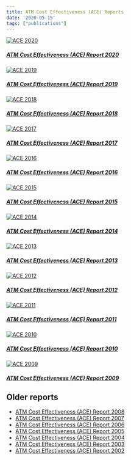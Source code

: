 ```yaml
---
title: ATM Cost Effectiveness (ACE) Reports
date: '2020-05-15'
tags: ["publications"]
---
```


<div class="container">
<div class="row">
<div class="card-deck">

<!-- <div class="card"><a href="https://www.eurocontrol.int/publication/air-traffic-management-cost-effectiveness-ace-benchmarking-report-2020" target="_blank"> -->
<div class="card"><a href="https://www.eurocontrol.int/publication/air-traffic-management-cost-effectiveness-ace-benchmarking-report-2020" target="_blank">
  <img class="card-img-top" src="/images/prc/ace2020.png" alt="ACE 2020">
  <div class="card-body"><h5 class="card-title">ATM Cost Effectiveness (ACE) Report 2020</h5></a>
  </div>
</div>

<div class="card"><a href="https://www.eurocontrol.int/publication/air-traffic-management-cost-effectiveness-ace-benchmarking-report-2019" target="_blank">
  <img class="card-img-top" src="/images/prc/ace2019.png" alt="ACE 2019">
  <div class="card-body"><h5 class="card-title">ATM Cost Effectiveness (ACE) Report 2019</h5></a>
  </div>
</div>

<div class="card"><a href="https://www.eurocontrol.int/publication/air-traffic-management-cost-effectiveness-ace-benchmarking-report-2018" target="_blank">
  <img class="card-img-top" src="/images/prc/ace2018.png" alt="ACE 2018">
  <div class="card-body"><h5 class="card-title">ATM Cost Effectiveness (ACE) Report 2018</h5></a>
  </div>
</div>

<div class="card"><a href="https://www.eurocontrol.int/publication/air-traffic-management-cost-effectiveness-ace-benchmarking-report-2017" target="_blank">
  <img class="card-img-top" src="/images/prc/ace2017.png" alt="ACE 2017">
  <div class="card-body"><h5 class="card-title">ATM Cost Effectiveness (ACE) Report 2017</h5></a>
  </div>
</div>

<div class="card"><a href="https://www.eurocontrol.int/publication/air-traffic-management-cost-effectiveness-ace-benchmarking-report-2016" target="_blank">
  <img class="card-img-top" src="/images/prc/ace2016.png" alt="ACE 2016">
  <div class="card-body"><h5 class="card-title">ATM Cost Effectiveness (ACE) Report 2016</h5></a>
  </div>
</div>

<div class="card"><a href="https://www.eurocontrol.int/publication/air-traffic-management-cost-effectiveness-ace-benchmarking-report-2015" target="_blank">
  <img class="card-img-top" src="/images/prc/ace2015.png" alt="ACE 2015">
  <div class="card-body"><h5 class="card-title">ATM Cost Effectiveness (ACE) Report 2015</h5></a>
  </div>
</div>


</div>
</div>
</div>

<!-- Second row -->

<div class="container">
<div class="row">
<div class="card-deck">

<div class="card"><a href="https://www.eurocontrol.int/publication/air-traffic-management-cost-effectiveness-ace-benchmarking-report-2014" target="_blank">
  <img class="card-img-top" src="/images/prc/ace2014.png" alt="ACE 2014">
  <div class="card-body"><h5 class="card-title">ATM Cost Effectiveness (ACE) Report 2014</h5></a>
  </div>
</div>


<div class="card"><a href="https://www.eurocontrol.int/publication/air-traffic-management-cost-effectiveness-ace-benchmarking-report-2013" target="_blank">
  <img class="card-img-top" src="/images/prc/ace2013.png" alt="ACE 2013">
  <div class="card-body"><h5 class="card-title">ATM Cost Effectiveness (ACE) Report 2013</h5></a>
  </div>
</div>

<div class="card"><a href="https://www.eurocontrol.int/publication/air-traffic-management-cost-effectiveness-ace-benchmarking-report-2012" target="_blank">
  <img class="card-img-top" src="/images/prc/ace2012.png" alt="ACE 2012">
  <div class="card-body"><h5 class="card-title">ATM Cost Effectiveness (ACE) Report 2012</h5></a>
  </div>
</div>

<div class="card"><a href="https://www.eurocontrol.int/publication/air-traffic-management-cost-effectiveness-ace-benchmarking-report-2011" target="_blank">
  <img class="card-img-top" src="/images/prc/ace2011.png" alt="ACE 2011">
  <div class="card-body"><h5 class="card-title">ATM Cost Effectiveness (ACE) Report 2011</h5></a>
  </div>
</div>

<div class="card"><a href="https://www.eurocontrol.int/publication/air-traffic-management-cost-effectiveness-ace-benchmarking-report-2010" target="_blank">
  <img class="card-img-top" src="/images/prc/ace2010.png" alt="ACE 2010">
  <div class="card-body"><h5 class="card-title">ATM Cost Effectiveness (ACE) Report 2010</h5></a>
  </div>
</div>

<div class="card"><a href="https://www.eurocontrol.int/publication/air-traffic-management-cost-effectiveness-ace-benchmarking-report-2009" target="_blank">
  <img class="card-img-top" src="/images/prc/ace2009.png" alt="ACE 2009">
  <div class="card-body"><h5 class="card-title">ATM Cost Effectiveness (ACE) Report 2009</h5></a>
  </div>
</div>

</div>
</div>
</div>


## Older reports
* [ATM Cost Effectiveness (ACE) Report 2008][ace2008]
* [ATM Cost Effectiveness (ACE) Report 2007][ace2007]
* [ATM Cost Effectiveness (ACE) Report 2006][ace2006]
* [ATM Cost Effectiveness (ACE) Report 2005][ace2005]
* [ATM Cost Effectiveness (ACE) Report 2004][ace2004]
* [ATM Cost Effectiveness (ACE) Report 2003][ace2003]
* [ATM Cost Effectiveness (ACE) Report 2002][ace2002]


[ace2008]: https://www.eurocontrol.int/publication/air-traffic-management-cost-effectiveness-ace-benchmarking-report-2008 "ATM Cost Effectiveness (ACE) Report 2008"
[ace2007]: https://www.eurocontrol.int/publication/air-traffic-management-cost-effectiveness-ace-benchmarking-report-2007 "ATM Cost Effectiveness (ACE) Report 2007"
[ace2006]: https://www.eurocontrol.int/publication/air-traffic-management-cost-effectiveness-ace-benchmarking-report-2006 "ATM Cost Effectiveness (ACE) Report 2006"
[ace2005]: https://www.eurocontrol.int/publication/air-traffic-management-cost-effectiveness-ace-benchmarking-report-2005 "ATM Cost Effectiveness (ACE) Report 2005"
[ace2004]: https://www.eurocontrol.int/publication/air-traffic-management-cost-effectiveness-ace-benchmarking-report-2004 "ATM Cost Effectiveness (ACE) Report 2004"
[ace2003]: https://www.eurocontrol.int/publication/air-traffic-management-cost-effectiveness-ace-benchmarking-report-2003 "ATM Cost Effectiveness (ACE) Report 2003"
[ace2002]: https://www.eurocontrol.int/publication/air-traffic-management-cost-effectiveness-ace-benchmarking-report-2002 "ATM Cost Effectiveness (ACE) Report 2002"
[acedb]: https://www.eurocontrol.int/ACE/ACE-Home.html